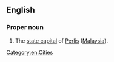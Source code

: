 ==English==

===Proper noun===
{{en-proper noun}}

#The [[state capital]] of [[Perlis]] ([[Malaysia]]).

[[Category:en:Cities]]